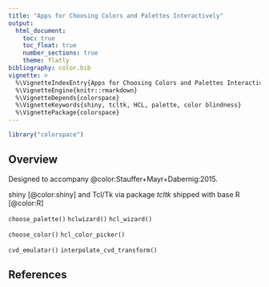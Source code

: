 ```yaml
---
title: "Apps for Choosing Colors and Palettes Interactively"
output:
  html_document:
    toc: true
    toc_float: true
    number_sections: true
    theme: flatly
bibliography: color.bib
vignette: >
  %\VignetteIndexEntry{Apps for Choosing Colors and Palettes Interactively}
  %\VignetteEngine{knitr::rmarkdown}
  %\VignetteDepends{colorspace}
  %\VignetteKeywords{shiny, tcltk, HCL, palette, color blindness}
  %\VignettePackage{colorspace}
---
```

```r
library("colorspace")
```

## Overview

Designed to accompany @color:Stauffer+Mayr+Dabernig:2015.

shiny [@color:shiny] and Tcl/Tk via package _tcltk_ shipped with base R [@color:R]

`choose_palette()`
`hclwizard()`
`hcl_wizard()`

`choose_color()`
`hcl_color_picker()`

`cvd_emulator()`
`interpolate_cvd_transform()`



## References
